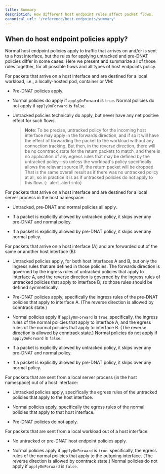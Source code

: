 ```yaml
---
title: Summary
description: How different host endpoint rules affect packet flows. 
canonical_url: '/reference/host-endpoints/summary'
---
```




## When do host endpoint policies apply?

Normal host endpoint policies apply to traffic that arrives on
and/or is sent to a host interface, but the rules for applying untracked and
pre-DNAT policies differ in some cases. Here we present and summarize all of
those rules together, for all possible flows and all types of host endpoints
policy.

For packets that arrive on a host interface and are destined for a local
workload, i.e., a locally-hosted pod, container or VM:

- Pre-DNAT policies apply.

- Normal policies do apply if `applyOnForward` is `true`.
  Normal policies do not apply if `applyOnForward` is `false`.

- Untracked policies technically do apply, but never have any net positive
  effect for such flows.

  > **Note**: To be precise, untracked policy for the incoming host interface may
  > apply in the forwards direction, and if so it will have the effect of forwarding
  > the packet to the workload without any connection tracking. But then, in
  > the reverse direction, there will be no conntrack state for the return
  > packets to match, and there is no application of any egress rules that may
  > be defined by the untracked policy—so unless the workload's policy
  > specifically allows the relevant source IP, the return packet will be
  > dropped. That is the same overall result as if there was no untracked
  > policy at all, so in practice it is as if untracked policies do not apply
  > to this flow.
  {: .alert .alert-info}

For packets that arrive on a host interface and are destined for a local
server process in the host namespace:

- Untracked, pre-DNAT and normal policies all apply.

- If a packet is explicitly allowed by untracked policy, it skips over any
  pre-DNAT and normal policy.

- If a packet is explicitly allowed by pre-DNAT policy, it skips over any
  normal policy.

For packets that arrive on a host interface (A) and are forwarded out of the
same or another host interface (B):

- Untracked policies apply, for both host interfaces A and B, but only the
  ingress rules that are defined in those policies.  The forwards direction is
  governed by the ingress rules of untracked policies that apply to interface
  A, and the reverse direction is governed by the ingress rules of untracked
  policies that apply to interface B, so those rules should be defined
  symmetrically.

- Pre-DNAT policies apply, specifically the ingress rules of the pre-DNAT
  policies that apply to interface A.  (The reverse direction is allowed by
  conntrack state.)

- Normal policies apply if `applyOnForward` is `true`: specifically, the ingress
  rules of the normal policies that apply to interface A, and the egress rules of
  the normal policies that apply to interface B. (The reverse direction is
  allowed by conntrack state.) Normal policies do not apply if `applyOnForward`
  is `false`.

- If a packet is explicitly allowed by untracked policy, it skips over any
  pre-DNAT and normal policy.

- If a packet is explicitly allowed by pre-DNAT policy, it skips over any
  normal policy.

For packets that are sent from a local server process (in the host namespace)
out of a host interface:

- Untracked policies apply, specifically the egress rules of the untracked
  policies that apply to the host interface.

- Normal policies apply, specifically the egress rules of the normal policies
  that apply to that host interface.

- Pre-DNAT policies do not apply.

For packets that are sent from a local workload out of a host interface:

- No untracked or pre-DNAT host endpoint policies apply.

- Normal policies apply if `applyOnForward` is `true`: specifically, the egress
  rules of the normal policies that apply to the outgoing interface. (The reverse
  direction is allowed by conntrack state.) Normal policies do not apply if
  `applyOnForward` is `false`.
